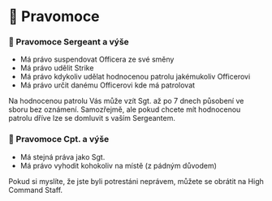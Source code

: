 
# 📜 Pravomoce

### 📜 Pravomoce Sergeant a výše

- Má právo suspendovat Officera ze své směny
- Má právo udělit Strike
- Má právo kdykoliv udělat hodnocenou patrolu jakémukoliv Officerovi
- Má právo určit danému Officerovi kde má patrolovat

<Callout type="info" emoji="ℹ️">
  Na hodnocenou patrolu Vás může vzít Sgt. až po 7 dnech působení ve sboru bez
  oznámení. Samozřejmě, ale pokud chcete mít hodnocenou patrolu dříve lze se
  domluvit s vaším Sergeantem.
</Callout>

### 📜 Pravomoce Cpt. a výše

- Má stejná práva jako Sgt.
- Má právo vyhodit kohokoliv na místě (z pádným důvodem)

<Callout type="info" emoji="ℹ️">
  Pokud si myslíte, že jste byli potrestáni neprávem, můžete se obrátit na High
  Command Staff.
</Callout>
